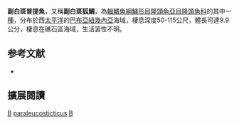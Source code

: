 {{Speciesbox 
| taxon = Bodianus paraleucosticticus
| status = DD
| status_system = IUCN3.1
| authority = [[Gomon|Gomon]], 2006
| synonyms = 
}}

'''副白斑普提魚'''，又稱'''副白斑狐鯛'''，為[[輻鰭魚綱|輻鰭魚綱]][[鱸形目|鱸形目]][[隆頭魚亞目|隆頭魚亞目]][[隆頭魚科|隆頭魚科]]的其中一[[種|種]]，分布於西[[太平洋|太平洋]]的[[巴布亞紐幾內亞|巴布亞紐幾內亞]]海域，棲息深度50-115公尺，體長可達9.9公分，棲息在礁石區海域，生活習性不明。

== 参考文献 ==
*{{FishBase_species|genus=Bodianus|species=paraleucosticticus|year=2013|month=7}}

== 擴展閱讀 ==
{{refbegin}}
{{wikispecies-inline|Bodianus paraleucosticticus|副白斑普提魚}}
{{refend}}
{{Taxonbar|from=Q2803755}}

[[Category:IUCN红色名录数据缺乏物种|B]]
[[Category:普提魚屬|paraleucosticticus]]
[[Category:2006年描述的魚類|B]]

{{鱸形目小作品}}